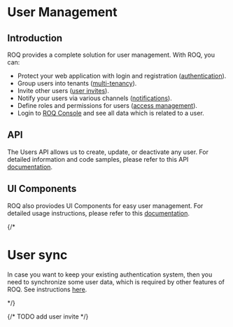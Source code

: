 
# User Management

## Introduction

ROQ provides a complete solution for user management. With ROQ, you can:

* Protect your web application with login and registration ([authentication](/authentication)).
* Group users into tenants ([multi-tenancy](/multi-tenancy)).
* Invite other users ([user invites](/user-invites)).
* Notify your users via various channels ([notifications](/notifications)).
* Define roles and permissions for users ([access management](/access-management)).
* Login to [ROQ Console](https://console.roq.tech/) and see all data which is related to a user.


## API

The Users API allows us to create, update, or deactivate any user. For detailed information and code samples, please refer to this API [documentation](/user-management/api).

## UI Components

ROQ also proviodes UI Components for easy user management. For detailed usage instructions, please refer to this [documentation](/user-management/ui-components).

{/*
# User sync

In case you want to keep your existing authentication system, then you need to synchronize some user data, which is
required by other features of ROQ. See instructions [here](/user-management/advanced/sync-user).

*/}

{/* TODO add user invite */}
